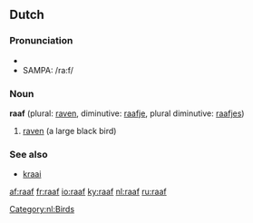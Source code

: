==Dutch==

===Pronunciation===
*{{audio|Nl-raaf.ogg|audio}}
*SAMPA: /ra:f/

===Noun===
'''raaf''' {{f}} (plural: [[raven]], diminutive: [[raafje]], plural diminutive: [[raafjes]])

# [[raven]] (a large black bird)

===See also===
*[[kraai]] {{m}}

[[Category:nl:Birds]]

[[af:raaf]]
[[fr:raaf]]
[[io:raaf]]
[[ky:raaf]]
[[nl:raaf]]
[[ru:raaf]]